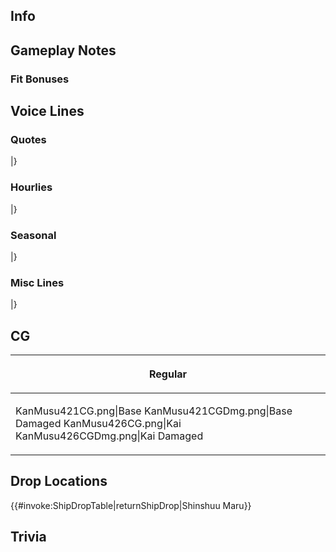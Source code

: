 ==Info==
{{KanmusuInfo|ID=421}}
{{KanmusuInfo|ID=426}}

==Gameplay Notes==
===Fit Bonuses===
{{:{{BASEPAGENAME}}/Equipment Bonuses}}
{{clear}}

==Voice Lines==
===Quotes===
{{ShipquoteHeader}}
{{ShipquoteKai
|scenario = Introduction
|origin =陸軍特種船、神州丸です。統合的な上陸戦力を投射できる、本格的な強襲揚陸艦の先駆けとして、建造されました。揚陸作戦は、お任せください。
|translation =I'm the IJA landing craft carrier Shinshuu Maru. I was built with the capability to provide force projection through combined arms landings, and am the predecessor of full-fledged amphibious assault ships. Please leave the landing operations to me.
}}
{{ShipquoteKai
|scenario = Introduction|kai = true
|origin =改装された陸軍特種船、神州丸です。統合的な上陸戦力を投射できる、本格的な強襲揚陸艦、更にその能力は向上しました。上陸作戦は、お任せください。
|translation =I'm the upgraded IJA landing craft carrier Shinshuu Maru. I'm a full-fledged amphibious assault ship, capable of providing force projection through combined arms landings. My abilities have been further improved. Please leave the landing operations to me. 
}}
{{ShipquoteKai
|scenario = Library
|origin =日本陸軍が建造した、本格的な上陸用船艇母艦、現代で言う「強襲揚陸艦」、その一番艦、神州丸です。完全武装した陸軍部隊を載せた、大発動艇などを満載。その泛水装備で、連続発進が可能です。初戦の上陸戦、そして末期の輸送作戦でも奮闘しました。提督殿、覚えていてくださいね。
|translation =I'm Shinshuu Maru, the first true landing craft depot ship - known in modern times as amphibious assault ships - built by the Imperial Japanese Army. I can be fully loaded with Daihatsu-class other landing crafts with fully-armed IJA units. I can then rapidly launch them in succession from my floodable well deck. I worked hard in the first landing operations at the start of the war and transport operations near the end. Admiral, please remember me well.
}}
{{ShipquoteKai
|scenario = Secretary 1
|origin =R…いえ、神州丸をお呼びでありますか？
|translation =R... No wait, are you calling for me?<ref>She is referring to one of her aliases, "R1". That stands for "Rikugun 1" (Army 1).</ref>
}}
{{ShipquoteKai
|scenario = Secretary 1|kai = true
|origin =GL…いえ、この神州丸をお呼びですか？
|translation =GL... No wait, are you calling for me?<ref>She is referring to another one of her aliases, "GL". That stands for "God Land", the literal translation of her name.</ref>
}}
{{ShipquoteKai
|scenario = Secretary 2
|origin =揚陸作戦ですか？輸送作戦？ならば、投入のご検討を。
|translation =Is it a landing operation? A transport operation? Then, I'll take it into consideration.
}}
{{ShipquoteKai
|scenario = Secretary 3
|origin =提督殿、この船尾舟艇発進口が気になるご様子。ご覧になりますか？こちらです。多くの大発の連続発進が可能であります。…提督殿？そこは舷側ですが…
|translation =Admiral, you appear to be interested in my stern boat launch gate. Would you like to inspect it? Here, look. I can launch many daihatsu in succession... Admiral? That's my side...
}}
{{ShipquoteKai
|scenario = Secretary 3|kai = true
|origin =提督殿、この船尾泛水装置が気になるご様子。ご覧になりますか？こちらです。多くの大発の連続発進が可能で……あぁ、提督殿？そこは船尾ではなく、舷側ハッチです。
|translation =Admiral, you appear to be interested in my stern floodable well deck. Would you like to inspect it? Here, look. I can launch many daihatsu in... Ah, Admiral? That's not my stern, that's my side hatch.
}}
{{ShipquoteKai
|scenario = Idle
|origin =GL…God Land。ある種そのままではありますが、 秘匿名というのは味わい深い物であります。ふぅ。
|translation =GL... God Land. In a sense it is the same name, yet having that codename still holds profound meaning. Whew.
}}
{{ShipquoteKai
|scenario = Secretary Married
|origin =提督殿、私も兵食を作ってみたのですが…味見してもらっても…あぁ、ありがとう。お、美味しい？
|translation =Admiral, I tried making some military rations... If you could you try them... Ah, thanks. A-Are they good?
}}
{{ShipquoteKai
|scenario = Wedding
|origin =提督殿、本艦を？…本当、で、ありますか？…嬉しい。本か…わ、私、着替えてきます。
|translation =Admiral, is this for me? ...it, really is? ...I'm happy. I... I'll go change.
}}
{{ShipquoteKai
|scenario = Looking At Scores
|origin =情報は大切であります。お持ちしましょう。
|translation =Information is important. I'll get it for you.
}}
{{ShipquoteKai
|scenario = Joining A Fleet
|origin =陸軍特種船、神州丸、抜錨です。皆、頼むぞ。
|translation =Army landing craft carrier, Shinshuu Maru, weighing anchor. Everyone, I'm counting on you.
}}
{{ShipquoteKai
|scenario = Equipment 1
|origin =その装備は、ありがたいです。
|translation =I'm grateful for this equipment.
}}
{{ShipquoteKai
|scenario = Equipment 2
|origin =感謝、申し上げます。
|translation =Thank you very much.
}}
{{ShipquoteKai
|scenario = Equipment 2|kai = true
|origin =いえ、そこは馬用の部屋ではなく、格納庫。
|translation =No, that's not a room for horses. That's my hangar. <ref>"Room for horses" was used to disguise the true purpose of her well deck before the Second Sino-Japanese War.</ref>
}}
{{ShipquoteKai
|scenario = Equipment 3
|origin =大発を出します。
|translation =I'm launching daihatsu.
}}
{{ShipquoteKai
|scenario = Supply
|origin =輜重は、今なら大事なことだと、感じます。
|translation =I think that supplies are important right now.
}}
{{ShipquoteKai
|scenario = Docking Minor
|origin =申し訳ない。少し下がります。
|translation =My apologies. I'll need to step down for a while.
}}
{{ShipquoteKai
|scenario = Docking Major
|origin =提督殿、申し訳ない。しばし修繕を、急ぎます。
|translation =Admiral, my apologies. I'll need to hurry the repairs.
}}
{{ShipquoteKai
|scenario = Construction
|origin =ついに、建造が完了しました。就役であります。
|translation =Construction is finally complete. A ship has been commissioned.
}}
{{ShipquoteKai
|scenario = Returning From Sortie
|origin =提督殿、船団帰投。作戦は完了であります。
|translation =Admiral, the fleet has returned. The operation is complete.
}}
{{ShipquoteKai
|scenario = Starting A Sortie
|origin =本艦、MTはこれより抜錨する。行くぞ。
|translation =I, MT, will now weigh anchor. Let's go.<ref>Another one of her aliases. "MT" comes from the last names of the first and second heads of the Army Transport Department, Matsuda Kenpei and Tajiri Shouji.</ref>
}}
{{ShipquoteKai
|scenario = Battle Start
|origin =前方に敵を発見した。是非もない。戦闘用意！
|translation =Enemy spotted ahead. We'll need to fight. Battle stations!
}}
{{ShipquoteKai
|scenario = Attack
|origin =って！
|translation =Fire!
}}
{{ShipquoteKai
|scenario = Air Battle/Daytime Spotting/Night Battle Attack
|origin =やらせるな！
|translation =I'll won't let you have your way!
}}
{{ShipquoteKai
|scenario = Night Battle
|origin =夜か。警戒を怠るな。
|translation =It's night. Remain vigilant.
}}
{{ShipquoteKai
|scenario = MVP
|origin =本艦が、最も功績を？この栄誉、戦友殿と共に。
|translation =I made the greatest achievements? I share this honour with my comrades.
}}
{{ShipquoteKai
|scenario = Minor Damage 1
|origin =ぐぅ！
|translation =Guh!
}}
{{ShipquoteKai
|scenario = Minor Damage 2
|origin =ふあぁ！
|translation =Aaah!
}}
{{ShipquoteKai
|scenario = Major Damage
|origin =被害を報告せよ。浅瀬に突っ込む必要は…ないな。
|translation =Damage report! There is... no need to rush for shallows<ref>During the Battle of Sunda Strait, a six-torpedo spread from ''Mogami'' missed ''Houston''. Five of the torpedoes instead hit IJA transports and sank Shinshuu Maru, but she was later raised from the shallow waters. Ironically this was one of the most effective torpedo salvoes of the war.</ref>.
}}
{{ShipquoteKai
|scenario = Sunk
|origin =ついに本艦も…ここで沈むか。…海は…冷たいな…
|translation =So it's finally... time for me to sink... The sea... is cold...
}}
|}
<references/>
{{clear}}

===Hourlies===
{{ShipquoteHeader|type = hourly}}
{{ShipquoteKai|kai = true
|scenario = 00:00
|origin =本日は不肖、この本艦が、秘書艦を努めます。現在時刻マルマルマルマル。
|translation =Today this humble ship will be your secretary ship. The time is now 0000.
}}
{{ShipquoteKai|kai = true
|scenario = 01:00
|origin =現在時刻マルヒトマルマル。提督室、異常、なし。
|translation =The time is now 0100. All's well in the Admiral's room.
}}
{{ShipquoteKai|kai = true
|scenario = 02:00
|origin =現在時刻マルフタマルマル。提督室、正面廊下、ここも異常、なし。
|translation =The time is now 0200. All's well in the corridor outside the Admiral's room as well.
}}
{{ShipquoteKai|kai = true
|scenario = 03:00
|origin =現在時刻マルサンマルマル。提督殿、深夜の見回り、続行します。お任せください。大浴場、異常、なし。
|translation =The time is now 0300. Admiral, I'll be resuming the midnight patrol. All's well in the main bath.
}}
{{ShipquoteKai|kai = true
|scenario = 04:00
|origin =現在時刻マルヨンマルマル。食堂、異常、な…ん？機影？何だ？友軍母艦の艦上偵察機？はって…
|translation =The time is now 0400. All's well in the cant... Hmm? An airplane silhouette? What was it? A reconnaissance plane from a friendly tender? Hmm...
}}
{{ShipquoteKai|kai = true
|scenario = 05:00
|origin =現在時刻マルゴーマルマル。総員起床をかけよう。起床喇叭でいいな？ふうぅ。
|translation =The time is now 0500. It's time to wake everyone up. May I use the bugle? *deep breath*
}}
{{ShipquoteKai|kai = true
|scenario = 06:00
|origin =現在時刻マルロクマルマル。提督殿、昨日は結構お酒を召し上がっていたので、朝食は飯盒で炊いた神州丸特製お粥にしてみました。たくあんとお漬物もよかったら。
|translation =The time is now 0600. Admiral, since you had a bit too much to drink yesterday, I've made you some of my special rice gruel for breakfast with my mess kit. Have some pickled daikon and vegetables too.
}}
{{ShipquoteKai|kai = true
|scenario = 07:00
|origin =現在時刻マルナナマルマル。提督殿、食後のお茶、新しいものをお持ちしましょうか？お待ち下さい。
|translation =The time is now 0700. Admiral, shall I get you a fresh cup of tea? Please wait a moment.
}}
{{ShipquoteKai|kai = true
|scenario = 08:00
|origin =現在時刻マルハチマルマル。さあ、港に参りましょうか？皆も待っています。
|translation =The time is now 0800. Well, shall we return to port? Everyone is waiting.
}}
{{ShipquoteKai|kai = true
|scenario = 09:00
|origin =現在時刻マルキュウマルマル。ん、貴様らは、七戦隊？最上、三隈か？
|translation =The time is now 0900. Hmm, you're CruDiv 7? Mogami and Mikuma, huh?
}}
{{ShipquoteKai|kai = true
|scenario = 10:00
|origin =現在時刻ヒトマルマルマル。なーに、最上気にするな。大切なのは、今このとき、そしてこれからです。
|translation =The time is now 1000. Oh, don't worry about it, Mogami. What's important is the present, and what happens from here on out.
}}
{{ShipquoteKai|kai = true
|scenario = 11:00
|origin =現在時刻ヒトヒトマルマル。提督殿、もうすぐお昼であります。はい、用意はここに。
|translation =The time is now 1100. Admiral, it's almost time for lunch. Yes, we'll be making it here.
}}
{{ShipquoteKai|kai = true
|scenario = 12:00
|origin =現在時刻ヒトフタマルマル。お昼。昼食の時間であります。我らの握り飯は、一合飯。少し大きですか？さあ、お茶もここに。召し上がれ。
|translation =The time is now 1200. It's noon. It's time for lunch. Our rice balls will be 150 g today. They're a bit on the large side. Here is your tea. Please help yourself.<ref>She uses a [https://en.wikipedia.org/wiki/Ge_(unit) unit of measurement] that is roughly equal to 3/4 of a metric cup.</ref>
}}
{{ShipquoteKai|kai = true
|scenario = 13:00
|origin =現在時刻ヒトサンマルマル。提督殿、海の上も、気持ちの良いものであります、ね？
|translation =The time is now 1300. Admiral, doesn't it feel great being at sea?
}}
{{ShipquoteKai|kai = true
|scenario = 14:00
|origin =現在時刻ヒトヨンマルマル。いや、貴様は、あきつ丸。壮健か？あはぁ、それは何より、共に励もう！
|translation =The time is now 1400. Oh, you must be Akitsu Maru. How are you? Aha, well, we'll need to support each other!
}}
{{ShipquoteKai|kai = true
|scenario = 15:00
|origin =現在時刻ヒトゴーマルマル。提督殿、甘いものはどうですか？ミルクキャラメル。ほら、幸せであります。
|translation =The time is now 1500. Admiral, would you like something sweet? Here's some milk caramel. Go on, it'll make you happy.
}}
{{ShipquoteKai|kai = true
|scenario = 16:00
|origin =現在時刻ヒトロクマルマル。そろそろ夕方ですね。夜は危険です。船団を港に。
|translation =The time is now 1600. It's almost evening. The night is dangerous. The fleet should return to port.
}}
{{ShipquoteKai|kai = true
|scenario = 17:00
|origin =現在時刻ヒトナナマルマル。提督殿、見てください。海に落ちる夕日は、奇麗であります。あぁ、奇麗。
|translation =The time is now 1700. Admiral, look at that. The sun setting on the sea is beautiful. Ah, so beautiful.
}}
{{ShipquoteKai|kai = true
|scenario = 18:00
|origin =現在時刻ヒトハチマルマル。提督殿、夕食はどうしましょう？えぇ、来客？どなたでありますか？
|translation =The time is now 1800. Admiral, what are we having for dinner? Eh, we have a guest? Who might it be?
}}
{{ShipquoteKai|kai = true
|scenario = 19:00
|origin =貴様たちは、二戦隊、いや、今は四航戦か。日向、伊勢。現在時刻ヒトキュウマルマル。
|translation =You're BatDiv 2, no wait, you're CarDiv 4 now. Hyuuga, Ise. The time is now 1900.
}}
{{ShipquoteKai|kai = true
|scenario = 20:00
|origin =日向、煙突の件は世話になった。何？覚えてない？なんてやつだ。現在時刻はフタマルマルマル。
|translation =Hyuuga, thank you for your cooperation in the chimney matter. What? You don't remember? I can't believe it. The time is now 2000.<ref>Before the Second Sino-Japanese War, Shinshuu Maru had Hyuuga's old second chimney mounted on her as a dummy in order to hide her true capabilities.</ref>
}}
{{ShipquoteKai|kai = true
|scenario = 21:00
|origin =現在時刻フタヒトマルマル。まあ、いい。せっかくだ、飲もう。さあ、提督殿も。乾杯。
|translation =The time is now 2100. Oh well. Since you're here, let's have a drink. Come on, you too, Admiral. Cheers.
}}
{{ShipquoteKai|kai = true
|scenario = 22:00
|origin =日向、この酒は？うまいな。信州諏訪の酒か？いい！えっと…現在時刻はフタフタ、ヒーク、マルマル。
|translation =Hyuuga, what's this sake? It's good. It's from Suwa in Shinshuu<ref>Lake Suwa in Nagano Prefecture, formerly Shinano or Shinshuu Province.</ref>? Nice! Uhm... the time is now 22 *hic* 00.
}}
{{ShipquoteKai|kai = true
|scenario = 23:00
|origin =やっと帰えた。提督殿、お互い少し飲みすぎましたか？お冷はここに。現在時刻フタサンマルマル。ふあぁ。
|translation =We're finally home. Admiral, we drank a bit too much, huh? Here's some cold water. The time is now 2300.
}}
|}
<references/>
{{clear}}

===Seasonal===
{{SeasonalHeaderOld}}
{{SeasonalQuote
|scenario = [[Seasonal/Valentine%27s_Day_2020|Valentine's Day 2020]]
|origin = 提督殿、あの、艦隊の…あぁ、船団の慣例ということなので…このチョコレートを、あの、よろしければ…
|translation =	Admiral, umm, according to this fleet... Ah, fleet's custom... would you please, umm, accept these chocolates...
|audio = Shinshuumaru_Valentines_2020_Secretary_1.mp3
|notes = 
}}
{{SeasonalQuote
|scenario = [[Seasonal/White_Day_2020|White Day 2020]]
|origin = 	これは…あの……提督殿、ありがたいです。
|translation =	This is... Umm... Admiral, thank you.
|audio = Shinshuumaru_White_Day_2020_Secretary_1.mp3
|notes = 
}}
{{SeasonalQuote
|scenario = [[Seasonal/Seventh_Anniversary|7th Anniversary 2020]]
|origin = 	提督どの、艦隊は、七周年だそうであります。おめでとうございます。本艦も…本艦も、祝賀致します。
|translation =	Admiral, I hear it's the fleet's 7th Anniversary. Congratulations. I-I'd like to celebrate with you too.
|audio = Shinshuu_Maru_7th_Anniversary_Secretary_1.mp3
|notes = 
}}
{{SeasonalQuote
|scenario = [[Seasonal/Rainy_Season_2020|Rainy Season 2020]]
|origin = 	梅雨の季節であります。提督殿、てるてる坊主ですか？上手ですね。風情があって、いいですね。
|translation =	It's the rainy season. Admiral, is that a teruteru bouzu? It's well made. It's does have a certain charm to it.
|audio = Shinshuu_Maru_Rainy_Season_2020_Secretary_1.mp3
|notes = 
}}
{{SeasonalQuote
|scenario = [[Seasonal/Autumn_2020|Autumn 2020]]
|origin = いいですね？この匂い。この雰囲気。これが、鎮守府の秋祭り。あぁ、あれはなんでありますか？提督殿、ご一緒に。
|translation =	Isn't this nice? The smells. The feel. So this is what Naval Base's Autumn Festival is like. Ah, what is that? Admiral, let's go see.
|audio = Shinshuumaru_Autumn_2020_Secretary_1.mp3
|notes = 
}}
{{SeasonalQuote
|scenario = [[Seasonal/Christmas_2020|Christmas 2020]]
|origin = はぁ〜、これが、クリスマス。不思議な料理。でも、でも、このケーキと言うもの、とっても好みです、とっても。
|translation =	Oooh, so this is Christmas. What strange cuisine. But, but, I really, really like this thing called a "cake".
|audio = Shinshuu Maru_Christmas_2020_Secretary_1.mp3
|notes = 
}}
{{SeasonalQuote
|scenario = [[Seasonal/End_of_Year_2020|End of Year 2020]]
|origin = 師走となりました。年の瀬ですね。この季節になると、なんだか、少し悲しい気持ちになります。なぜでしょうね。 
|translation =	It's December now. The year is ending. When this time of year comes around, I feel a bit sad. I wonder why. 
|audio = Shinshuu Maru_Year_End_2020_Secretary_1.mp3
|notes = 
}}
{{SeasonalQuote
|scenario = [[Seasonal/Eighth_Anniversary|8th Anniversary]]
|origin = 提督殿、艦隊は、ついに八周年であります。おめでとうございます。本艦も、本艦も祝賀いたします。
|translation =	Sir Admiral, it's the fleet's 8th Anniversary. Congratulations. I'll... I'll celebrate with you.
|audio = Shinshuumaru_8th Anniversary_Secretary_1.mp3
|notes = 
}}
|}<references/>

{{clear}}

===Misc Lines===
{{SeasonalHeaderOld}}
{{SeasonalQuote
|scenario = [[Summer_2021_Event#Friend_Fleet_Voice_Lines|Summer 2021 Event]]
|origin = 輸送船団、神州丸、見参！上陸部隊、発進。続け！
|translation =	Transport convoy, Shinshuu-maru, is here! Landing force, launch. Forwards!
|audio = Ship_Voice_Shinshuu Maru Kai_Summer_2021_Event_Friend_Fleet_1.mp3
|notes =
}}
|}<references/>

{{clear}}

==CG==
{| class="mw-collapsible mw-collapsed wikitable" style="width: 100%;"
!Regular
|-
|<gallery>
KanMusu421CG.png|Base
KanMusu421CGDmg.png|Base Damaged
KanMusu426CG.png|Kai
KanMusu426CGDmg.png|Kai Damaged
</gallery>
|}

==Drop Locations==
{{#invoke:ShipDropTable|returnShipDrop|Shinshuu Maru}}

==Trivia==

{{Shiplist}}